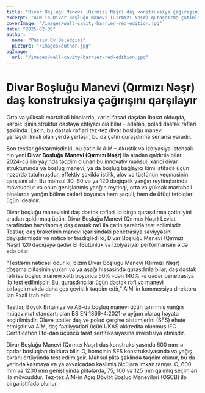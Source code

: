 ```yaml
---
title: "Divar Boşluğu Manevi (Qırmızı Nəşr) daş konstruksiya çağırışını qarşılayır"
excerpt: "AIM-in Divar Boşluğu Manevi (Qırmızı Nəşr) quraşdırma çətinliklərini daş dəstək rəfləri ilə inteqrasiya edərək, güclü yanğın mühafizəsini təmin edir."
coverImage: "/images/wall-cavity-barrier-red-edition.jpg"
date: "2025-02-06"
author:
  name: "Passiv Ev Bələdçisi"
  picture: "/images/author.jpg"
ogImage:
  url: "/images/wall-cavity-barrier-red-edition.jpg"
---
```


# Divar Boşluğu Manevi (Qırmızı Nəşr) daş konstruksiya çağırışını qarşılayır

Orta və yüksək mərtəbəli binalarda, xarici fasad daşdan ibarət olduqda, kərpic işinin struktur dəstəyə ehtiyacı ola bilər - adətən, polad dəstək rəfləri şəklində. Lakin, bu dəstək rəfləri tez-tez divar boşluğu manevi yerləşdirilməli olan yerdə yerləşir, bu da çətin quraşdırma senarisi yaradır.

Son testlər göstərmişdir ki, bu çətinlik AIM – Akustik və İzolyasiya İstehsalı-nın yeni **Divar Boşluğu Manevi (Qırmızı Nəşr)** ilə aradan qaldırıla bilər. 2024-cü ilin yayında təqdim olunan bu innovativ məhsul, xarici divar strukturunda ya boşluq manevi, ya da boşluq bağlayıcı kimi istifadə üçün nəzərdə tutulmuşdur, effektiv şəkildə istilik, alov və tüstünün keçməsinin qarşısını alır. Bu məhsul 30, 60 və ya 120 dəqiqəlik yanğın reytinqlərində mövcuddur və onun genişlənmiş yanğın reytinqi, orta və yüksək mərtəbəli binalarda yanğın bölmə xətləri boyunca həm şaquli, həm də üfüqi tətbiqlər üçün idealdır.

Divar boşluğu manevisini daş dəstək rəfləri ilə birgə quraşdırma çətinliyini aradan qaldırmaq üçün, Divar Boşluğu Manevi (Qırmızı Nəşr) Leviat tərəfindən hazırlanmış daş dəstək rəfi ilə çətin şəraitdə test edilmişdir. Testlər, daş braketinin manevi içərisindəki penetrasiya səviyyəsini dəyişdirmişdir və nəticələr təsdiqlədi ki, Divar Boşluğu Manevi (Qırmızı Nəşr) 120 dəqiqəyə qədər EI (Bütünlük və İzolyasiya) performansını əldə edə bilər.

“Testlərin nəticəsi odur ki, bizim Divar Boşluğu Manevi (Qırmızı Nəşr) döşəmə plitəsinin yuxarı və ya aşağı hissəsində quraşdırıla bilər, daş dəstək rəfi isə boşluq manevi xətti boyunca 50% -dən 140% -ə qədər penetrasiya ilə test edilmişdir. Bu, quraşdırıcılar üçün dəstək rəfi və manevi birləşdirməkdə daha çox çeviklik təqdim edir,” AIM-in kommersiya direktoru Ian Exall izah edir.

Testlər, Böyük Britaniya və AB-də boşluq manevi üçün tanınmış yanğın müqavimət standartı olan BS EN 1366-4:2021-ə uyğun olaraq həyata keçirilmişdir. Əlavə testlər daş və polad çərçivə sistemlərini (SFS) əhatə etmişdir və AIM, daş fəaliyyətləri üçün UKAS akkreditə olunmuş IFC Certification Ltd-dən üçüncü tərəf sertifikasiyasına investisiya etmişdir.

Divar Boşluğu Manevi (Qırmızı Nəşr) daş konstruksiyasında 600 mm-ə qədər boşluqları doldura bilir. O, həmçinin SFS konstruksiyasında və yağış ekranı örtüyündə test edilmişdir. Məhsul plitə şəklində təqdim olunur, bu da yerində kəsməyə və ya əvvəlcədən kəsilmiş ölçülərə imkan tanıyır. O, 600 mm və 1200 mm genişliyində plitələrdə, 75, 100 və 125 mm qalınlıq seçimləri ilə mövcuddur. Tez-tez AIM-in Açıq Dövlət Boşluq Maneviləri (OSCB) ilə birgə istifadə olunur.
